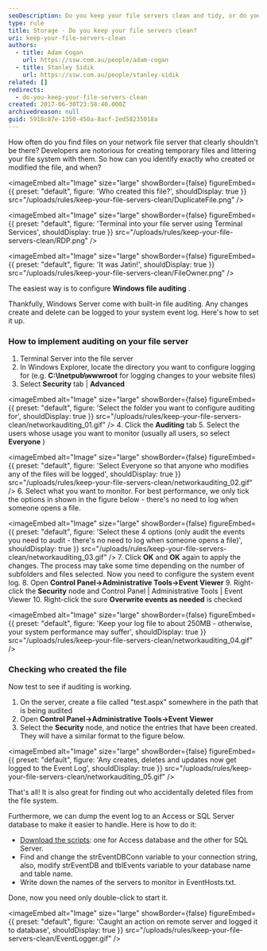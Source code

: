 ```yaml
---
seoDescription: Do you keep your file servers clean and tidy, or do you often find unnecessary files cluttering up your storage space?
type: rule
title: Storage - Do you keep your file servers clean?
uri: keep-your-file-servers-clean
authors:
  - title: Adam Cogan
    url: https://ssw.com.au/people/adam-cogan
  - title: Stanley Sidik
    url: https://ssw.com.au/people/stanley-sidik
related: []
redirects:
  - do-you-keep-your-file-servers-clean
created: 2017-06-30T23:58:40.000Z
archivedreason: null
guid: 5918c87e-1350-450a-8acf-2ed58235018a
---
```


How often do you find files on your network file server that clearly shouldn't be there? Developers are notorious for creating temporary files and littering your file system with them. So how can you identify exactly who created or modified the file, and when?

<imageEmbed
  alt="Image"
  size="large"
  showBorder={false}
  figureEmbed={{
    preset: "default",
    figure: 'Who created this file?',
    shouldDisplay: true
  }}
  src="/uploads/rules/keep-your-file-servers-clean/DuplicateFile.png"
/>


<imageEmbed
  alt="Image"
  size="large"
  showBorder={false}
  figureEmbed={{
    preset: "default",
    figure: 'Terminal into your file server using Terminal Services',
    shouldDisplay: true
  }}
  src="/uploads/rules/keep-your-file-servers-clean/RDP.png"
/>


<imageEmbed
  alt="Image"
  size="large"
  showBorder={false}
  figureEmbed={{
    preset: "default",
    figure: 'It was Jatin!',
    shouldDisplay: true
  }}
  src="/uploads/rules/keep-your-file-servers-clean/FileOwner.png"
/>

The easiest way is to configure **Windows file auditing** .

Thankfully, Windows Server come with built-in file auditing. Any changes create and delete can be logged to your system event log. Here's how to set it up.

### How to implement auditing on your file server

1. Terminal Server into the file server
2. In Windows Explorer, locate the directory you want to configure logging for (e.g. **C:\Inetpub\wwwroot** for logging changes to your website files)
3. Select **Security** tab | **Advanced**
   
<imageEmbed
  alt="Image"
  size="large"
  showBorder={false}
  figureEmbed={{
    preset: "default",
    figure: 'Select the folder you want to configure auditing for',
    shouldDisplay: true
  }}
  src="/uploads/rules/keep-your-file-servers-clean/networkauditing_01.gif"
/>
4. Click the **Auditing** tab
5. Select the users whose usage you want to monitor (usually all users, so select **Everyone** )
   
<imageEmbed
  alt="Image"
  size="large"
  showBorder={false}
  figureEmbed={{
    preset: "default",
    figure: 'Select Everyone so that anyone who modifies any of the files will be logged',
    shouldDisplay: true
  }}
  src="/uploads/rules/keep-your-file-servers-clean/networkauditing_02.gif"
/>
6. Select what you want to monitor. For best performance, we only tick the options in shown in the figure below - there's no need to log when someone opens a file.
   
<imageEmbed
  alt="Image"
  size="large"
  showBorder={false}
  figureEmbed={{
    preset: "default",
    figure: 'Select these 4 options (only audit the events you need to audit - there\'s no need to log when someone opens a file)',
    shouldDisplay: true
  }}
  src="/uploads/rules/keep-your-file-servers-clean/networkauditing_03.gif"
/>
7. Click **OK** and **OK** again to apply the changes. The process may take some time depending on the number of subfolders and files selected.
   Now you need to configure the system event log.
8. Open **Control Panel-&gt;Administrative Tools-&gt;Event Viewer**
9. Right-click the **Security** node and Control Panel | Administrative Tools | Event Viewer
10. Right-click the sure **Overwrite events as needed** is checked
    
<imageEmbed
  alt="Image"
  size="large"
  showBorder={false}
  figureEmbed={{
    preset: "default",
    figure: 'Keep your log file to about 250MB - otherwise, your system performance may suffer',
    shouldDisplay: true
  }}
  src="/uploads/rules/keep-your-file-servers-clean/networkauditing_04.gif"
/>

### Checking who created the file

Now test to see if auditing is working.

1. On the server, create a file called "test.aspx" somewhere in the path that is being audited
2. Open **Control Panel-&gt;Administrative Tools-&gt;Event Viewer**
3. Select the **Security** node, and notice the entries that have been created. They will have a similar format to the figure below.
   
<imageEmbed
  alt="Image"
  size="large"
  showBorder={false}
  figureEmbed={{
    preset: "default",
    figure: 'Any creates, deletes and updates now get logged to the Event Log',
    shouldDisplay: true
  }}
  src="/uploads/rules/keep-your-file-servers-clean/networkauditing_05.gif"
/>

That's all! It is also great for finding out who accidentally deleted files from the file system.

Furthermore, we can dump the event log to an Access or SQL Server database to make it easier to handle. Here is how to do it:

- [Download the scripts](https://github.com/SSWConsulting/SSW.Rules.Content/raw/main/rules/keep-your-file-servers-clean/DumpEventLog2Db.zip): one for Access database and the other for SQL Server.
- Find and change the strEventDBConn variable to your connection string, also, modify strEventDB and tblEvents variable to your database name and table name.
- Write down the names of the servers to monitor in EventHosts.txt.

Done, now you need only double-click to start it.


<imageEmbed
  alt="Image"
  size="large"
  showBorder={false}
  figureEmbed={{
    preset: "default",
    figure: 'Caught an action on remote server and logged it to database',
    shouldDisplay: true
  }}
  src="/uploads/rules/keep-your-file-servers-clean/EventLogger.gif"
/>